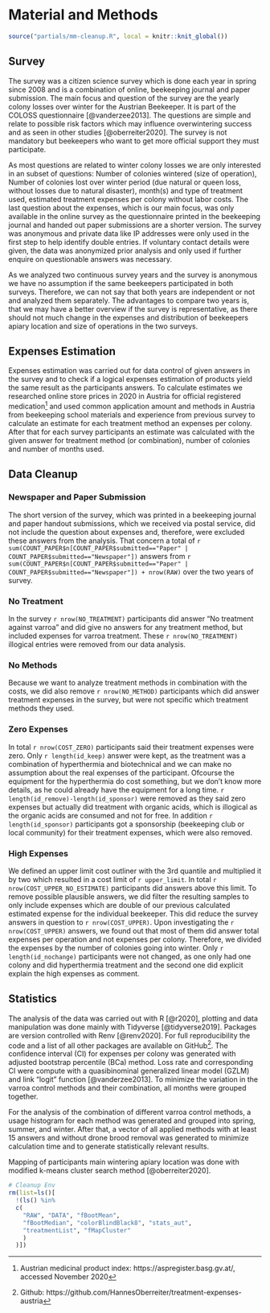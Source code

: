 # Material and Methods

```r
source("partials/mm-cleanup.R", local = knitr::knit_global())
```

## Survey

The survey was a citizen science survey which is done each year in spring since 2008 and is a combination of online, beekeeping journal and paper submission. The main focus and question of the survey are the yearly colony losses over winter for the Austrian Beekeeper. It is part of the COLOSS questionnaire [@vanderzee2013]. The questions are simple and relate to possible risk factors which may influence overwintering success and as seen in other studies [@oberreiter2020]. The survey is not mandatory but beekeepers who want to get more official support they must participate. 

As most questions are related to winter colony losses we are only interested in an subset of questions: Number of colonies wintered (size of operation), Number of colonies lost over winter period (due natural or queen loss, without losses due to natural disaster), month(s) and type of treatment used, estimated treatment expenses per colony without labor costs. The last question about the expenses, which is our main focus, was only available in the online survey as the questionnaire printed in the beekeeping journal and handed out paper submissions are a shorter version. The survey was anonymous and private data like IP addresses were only used in the first step to help identify double entries. If voluntary contact details were given, the data was anonymized prior analysis and only used if further enquire on questionable answers was necessary.

As we analyzed two continuous survey years and the survey is anonymous we have no assumption if the same beekeepers participated in both surveys. Therefore, we can not say that both years are independent or not and analyzed them separately. The advantages to compare two years is, that we may have a better overview if the survey is representative, as there should not much change in the expenses and distribution of beekeepers apiary location and size of operations in the two surveys.

## Expenses Estimation

Expenses estimation was carried out for data control of given answers in the survey and to check if a logical expenses estimation of products yield the same result as the participants answers. To calculate estimates we researched online store prices in 2020 in Austria for official registered medication^[Austrian medicinal product index: https://aspregister.basg.gv.at/, accessed November 2020] and used common application amount and methods in Austria from beekeeping school materials and experience from previous survey to calculate an estimate for each treatment method an expenses per colony. After that for each survey participants an estimate was calculated with the given answer for treatment method (or combination), number of colonies and number of months used.

## Data Cleanup

### Newspaper and Paper Submission

The short version of the survey, which was printed in a beekeeping journal and paper handout submissions, which we received via postal service, did not include the question about expenses and, therefore, were excluded these answers from the analysis. That concern a total of `r sum(COUNT_PAPER$n[COUNT_PAPER$submitted=="Paper" | COUNT_PAPER$submitted=="Newspaper"])` answers from `r sum(COUNT_PAPER$n[COUNT_PAPER$submitted=="Paper" | COUNT_PAPER$submitted=="Newspaper"]) + nrow(RAW)` over the two years of survey.

### No Treatment

In the survey `r nrow(NO_TREATMENT)` participants did answer "No treatment against varroa" and did give no answers for any treatment method, but included expenses for varroa treatment. These `r nrow(NO_TREATMENT)` illogical entries were removed from our data analysis.

### No Methods

Because we want to analyze treatment methods in combination with the costs, we did also remove `r nrow(NO_METHOD)` participants which did answer treatment expenses in the survey, but were not specific which treatment methods they used. 

### Zero Expenses

In total `r nrow(COST_ZERO)` participants said their treatment expenses were zero. Only `r length(id_keep)` answer were kept, as the treatment was a combination of hyperthermia and biotechnical and we can make no assumption about the real expenses of the participant. Ofcourse the equipment for the hyperthermia do cost something, but we don't know more details, as he could already have the equipment for a long time. `r length(id_remove)-length(id_sponsor)` were removed as they said zero expenses but actually did treatment with organic acids, which is illogical as the organic acids are consumed and not for free. In addition `r length(id_sponsor)` participants got a sponsorship (beekeeping club or local community) for their treatment expenses, which were also removed.

### High Expenses

We defined an upper limit cost outliner with the 3rd quantile and multiplied it by two which resulted in a cost limit of `r upper_limit`. In total `r nrow(COST_UPPER_NO_ESTIMATE)` participants did answers above this limit. To remove possible plausible answers, we did filter the resulting samples to only include expenses which are double of our previous calculated estimated expense for the individual beekeeper. This did reduce the survey answers in question to `r nrow(COST_UPPER)`. Upon investigating the `r nrow(COST_UPPER)` answers, we found out that most of them did answer total expenses per operation and not expenses per colony. Therefore, we divided the expenses by the number of colonies going into winter. Only `r length(id_nochange)` participants were not changed, as one only had one colony and did hyperthermia treatment and the second one did explicit explain the high expenses as comment.

## Statistics

The analysis of the data was carried out with R [@r2020], plotting and data manipulation was done mainly with Tidyverse [@tidyverse2019]. Packages are version controlled with Renv [@renv2020]. For full reproducibility the code and a list of all other packages are available on GitHub^[Github: https://github.com/HannesOberreiter/treatment-expenses-austria]. The confidence interval (CI) for expenses per colony was generated with adjusted bootstrap percentile (BCa) method. Loss rate and corresponding CI were compute with a quasibinominal generalized linear model (GZLM) and link “logit” function [@vanderzee2013]. To minimize the variation in the varroa control methods and their combination, all months were grouped together. 


For the analysis of the combination of different varroa control methods, a usage histogram for each method was generated and grouped into spring, summer, and winter. After that, a vector of all applied methods with at least 15 answers and without drone brood removal was generated to minimize calculation time and to generate statistically relevant results. 

Mapping of participants main wintering apiary location was done with modified k-means cluster search method [@oberreiter2020].


```r
# Cleanup Env
rm(list=ls()[
  !(ls() %in%
  c(
    "RAW", "DATA", "fBootMean", 
    "fBootMedian", "colorBlindBlack8", "stats_aut", 
    "treatmentList", "fMapCluster"
    )
  )])
```




